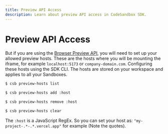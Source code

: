 ```yaml
---
title: Preview API Access
description: Learn about preview API access in CodeSandbox SDK.
---
```



# Preview API Access

But if you are using the [Browser Preview API](./browser-previews), you will need to set up your allowed preview hosts. These are the hosts where you will be mounting the iframe, for example `localhost:5173` or `company-domain.com`. Configuring these hosts using the SDK CLI. The hosts are stored on your workspace and applies to all your Sandboxes.

```bash
$ csb preview-hosts list

$ csb preview-hosts add :host

$ csb preview-hosts remove :host

$ csb preview-hosts clear
```

The `:host` is a JavaScript RegEx. So you can set your host as: `"my-project-.*-.*.vercel.app"` for example (Note the quotes).
